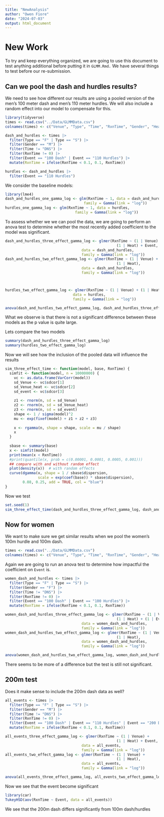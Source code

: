 ```yaml
---
title: "NewAnalysis"
author: "Owen Fiore"
date: "2024-07-03"
output: html_document
---
```


# New Work
To try and keep everything organized, we are going to use this document to test
anything additional before putting it in `GLMM.Rmd.`  We have several things
to test before our re-submission.

## Can we pool the dash and hurdles results?
We need to see how different our results are using a pooled version of the men's
100 meter dash and men's 110 meter hurdles.  We will also include a random effect
into our model to compensate for this.

```r
library(tidyverse)
times <- read.csv("../Data/GLMMData.csv")
colnames(times) <- c("Venue", "Type", "Time", "RxnTime", "Gender", "Heat", "Event")
```

```r
dash_and_hurdles <- times |>
  filter(Type == "F" | Type == "S") |>
  filter(Gender == "M") |>
  filter(Time != "DNS") |>
  filter(RxnTime != 0) |>
  filter(Event == "100 Dash" | Event == "110 Hurdles") |>
  mutate(RxnTime = ifelse(RxnTime < 0.1, 0.1, RxnTime))

hurdles <- dash_and_hurdles |>
  filter(Event == "110 Hurdles")
```

We consider the baseline models:
```r
library(lme4)
dash_and_hurdles_one_gamma_log <- glm(RxnTime ~ 1, data = dash_and_hurdles, 
                                    family = Gamma(link = "log"))
hurdles_one_gamma_log <- glm(RxnTime ~ 1, data = hurdles, 
                                family = Gamma(link = "log"))
```
To assess whether we we can pool the data, we are going to perform an anova test
to determine whether the most recently added coefficient to the model was
significant.



```r
dash_and_hurdles_three_effect_gamma_log <- glmer(RxnTime ~ (1 | Venue) +
                                                   (1 | Heat) + Event, 
                                   data = dash_and_hurdles,
                                   family = Gamma(link = "log"))
dash_and_hurdles_two_effect_gamma_log <- glmer(RxnTime ~ (1 | Venue) +
                                                   (1 | Heat), 
                                   data = dash_and_hurdles,
                                   family = Gamma(link = "log"))



hurdles_two_effect_gamma_log <- glmer(RxnTime ~ (1 | Venue) + (1 | Heat), 
                               data = hurdles,
                               family = Gamma(link = "log"))
```

```r
anova(dash_and_hurdles_two_effect_gamma_log, dash_and_hurdles_three_effect_gamma_log)
```
What we observe is that there is not a significant difference between these
models as the p value is quite large.


Lets compare the two models
```r
summary(dash_and_hurdles_three_effect_gamma_log)
summary(hurdles_two_effect_gamma_log)
```
Now we will see how the inclusion of the pooled data will influence the results
```r
sim_three_effect_time <- function(model, base, RxnTime) {
  simfit <- function(model, n = 10000000) {
    vc <- as.data.frame(VarCorr(model))
    sd_Venue <- vc$sdcor[1]
    sd_Venue_heat <- vc$sdcor[2]
    sd_event <- vc$sdcor[3]
    
    z1 <- rnorm(n, sd = sd_Venue)
    z2 <- rnorm(n, sd = sd_Venue_heat)
    z3 <- rnorm(n, sd = sd_event)
    shape <- 1 / sigma(model)^2
    mu <- exp(fixef(model) + z1 + z2 + z3)
    
    x <- rgamma(n, shape = shape, scale = mu / shape)
    x
  }
  
  sbase <- summary(base)
  x <- simfit(model)
  print(mean(x < RxnTime))
  #print(quantile(x, prob = c(0.00001, 0.0001, 0.0005, 0.001)))
  ## compare with and without random effect
  plot(density(x))  # with random effects
  curve(dgamma(x, shape = 1 / sbase$dispersion, 
               scale = exp(coef(base)) * sbase$dispersion), 
        0.08, 0.25, add = TRUE, col = "blue")
}
```

Now we test
```r
set.seed(1)
sim_three_effect_time(dash_and_hurdles_three_effect_gamma_log, dash_and_hurdles_one_gamma_log, 0.1)
```
## Now for women
We want to make sure we get similar results when we pool the women's 100m hurdle
and 100m dash. 
```r
times <- read.csv("../Data/GLMMData.csv")
colnames(times) <- c("Venue", "Type", "Time", "RxnTime", "Gender", "Heat", "Event")
```

Again we are going to run an anova test to determine how impactful the coefficient
on `Event` is.
```r
women_dash_and_hurdles <- times |>
  filter(Type == "F" | Type == "S") |>
  filter(Gender == "F") |>
  filter(Time != "DNS") |>
  filter(RxnTime != 0) |>
  filter(Event == "100 Dash" | Event == "100 Hurdles") |>
  mutate(RxnTime = ifelse(RxnTime < 0.1, 0.1, RxnTime))
```

```r
women_dash_and_hurdles_three_effect_gamma_log <- glmer(RxnTime ~ (1 | Venue) +
                                                   (1 | Heat) + (1 | Event), 
                                   data = women_dash_and_hurdles,
                                   family = Gamma(link = "log"))
women_dash_and_hurdles_two_effect_gamma_log <- glmer(RxnTime ~ (1 | Venue) +
                                                   (1 | Heat), 
                                   data = women_dash_and_hurdles,
                                   family = Gamma(link = "log"))
```

```r
anova(women_dash_and_hurdles_two_effect_gamma_log, women_dash_and_hurdles_three_effect_gamma_log)
```
There seems to be more of a difference but the test is still not significant.

## 200m test
Does it make sense to include the 200m dash data as well?

```r
all_events <- times |>
  filter(Type == "F" | Type == "S") |>
  filter(Gender == "M") |>
  filter(Time != "DNS") |>
  filter(RxnTime != 0) |>
  filter(Event == "100 Dash" | Event == "110 Hurdles" | Event == "200 Dash") |>
  mutate(RxnTime = ifelse(RxnTime < 0.1, 0.1, RxnTime))
```

```r
all_events_three_effect_gamma_log <- glmer(RxnTime ~ (1 | Venue) +
                                                   (1 | Heat) + Event, 
                                   data = all_events,
                                   family = Gamma(link = "log"))
all_events_two_effect_gamma_log <- glmer(RxnTime ~ (1 | Venue) +
                                                   (1 | Heat), 
                                   data = all_events,
                                   family = Gamma(link = "log"))
```

```r
anova(all_events_three_effect_gamma_log, all_events_two_effect_gamma_log)
```
Now we see that the event become significant

```r
library(car)
TukeyHSD(aov(RxnTime ~ Event, data = all_events))
```
We see that the 200m dash differs significantly from 100m dash/hurdles
